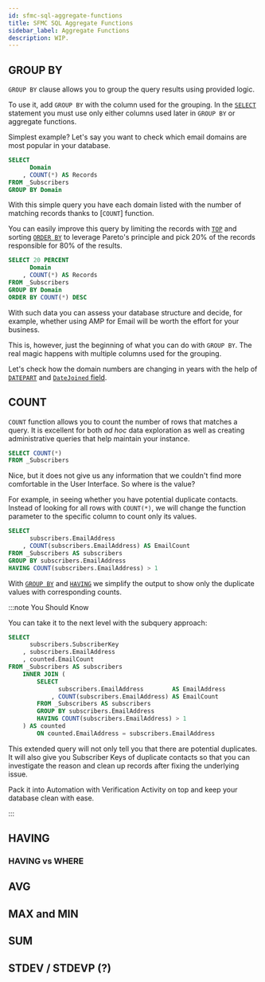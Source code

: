 ```yaml
---
id: sfmc-sql-aggregate-functions
title: SFMC SQL Aggregate Functions
sidebar_label: Aggregate Functions
description: WIP.
---
```



<LeadText content='WIP.' />

## GROUP BY

`GROUP BY` clause allows you to group the query results using provided logic.

To use it, add `GROUP BY` with the column used for the grouping. In the [`SELECT`](./sfmc-sql-select.mdx) statement you must use only either columns used later in `GROUP BY` or aggregate functions.

Simplest example? Let's say you want to check which email domains are most popular in your database.

```sql
SELECT
      Domain
    , COUNT(*) AS Records
FROM _Subscribers
GROUP BY Domain
```

With this simple query you have each domain listed with the number of matching records thanks to [`COUNT`] function.

You can easily improve this query by limiting the records with [`TOP`](./sfmc-sql-select.mdx#top) and sorting [`ORDER BY`](./sfmc-sql-select.mdx#top-with-order-by) to leverage Pareto's principle and pick 20% of the records responsible for 80% of the results.

```sql
SELECT 20 PERCENT
      Domain
    , COUNT(*) AS Records
FROM _Subscribers
GROUP BY Domain
ORDER BY COUNT(*) DESC
```

With such data you can assess your database structure and decide, for example, whether using AMP for Email will be worth the effort for your business.

This is, however, just the beginning of what you can do with `GROUP BY`. The real magic happens with multiple columns used for the grouping.

Let's check how the domain numbers are changing in years with the help of [`DATEPART`](./sfmc-sql-date-functions.mdx#datepart) and [`DateJoined` field](../config/sfmc-config-system-data-views.mdx#_subscribers).

## COUNT

`COUNT` function allows you to count the number of rows that matches a query. It is excellent for both _ad hoc_ data exploration as well as creating administrative queries that help maintain your instance.

```sql {1} title="Count all rows in the _Subscribers Data View"
SELECT COUNT(*)
FROM _Subscribers
```

Nice, but it does not give us any information that we couldn't find more comfortable in the User Interface. So where is the value?

For example, in seeing whether you have potential duplicate contacts. Instead of looking for all rows with `COUNT(*)`, we will change the function parameter to the specific column to count only its values.

```sql {3,6} title="This query will show you which Email Addresses exists on more than one contact"
SELECT
      subscribers.EmailAddress
    , COUNT(subscribers.EmailAddress) AS EmailCount
FROM _Subscribers AS subscribers
GROUP BY subscribers.EmailAddress
HAVING COUNT(subscribers.EmailAddress) > 1
```

With [`GROUP BY`](#group-by) and [`HAVING`](#having) we simplify the output to show only the duplicate values with corresponding counts.

:::note You Should Know

You can take it to the next level with the subquery approach:

```sql {11-12} title="Returns Subscriber Key, Email Address and Duplicate Count of your database"
SELECT
      subscribers.SubscriberKey
    , subscribers.EmailAddress
    , counted.EmailCount
FROM _Subscribers AS subscribers
    INNER JOIN (
        SELECT
              subscribers.EmailAddress        AS EmailAddress
            , COUNT(subscribers.EmailAddress) AS EmailCount
        FROM _Subscribers AS subscribers
        GROUP BY subscribers.EmailAddress
        HAVING COUNT(subscribers.EmailAddress) > 1
    ) AS counted
        ON counted.EmailAddress = subscribers.EmailAddress
```

This extended query will not only tell you that there are potential duplicates. It will also give you Subscriber Keys of duplicate contacts so that you can investigate the reason and clean up records after fixing the underlying issue.

Pack it into Automation with Verification Activity on top and keep your database clean with ease.

:::

## HAVING

### HAVING vs WHERE

## AVG

## MAX and MIN

<!-- Refer to numeric functions -->

## SUM

## STDEV / STDEVP (?)